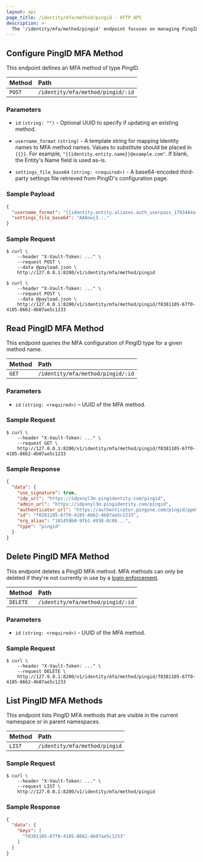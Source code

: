 ```yaml
---
layout: api
page_title: /identity/mfa/method/pingid - HTTP API
description: >-
  The '/identity/mfa/method/pingid' endpoint focuses on managing PingID MFA behaviors in Vault.
---
```


## Configure PingID MFA Method

This endpoint defines an MFA method of type PingID.

| Method | Path                              |
| :----- |:----------------------------------|
| `POST` | `/identity/mfa/method/pingid/:id` |

### Parameters

- `id` `(string: "")` - Optional UUID to specify if updating an existing method.

- `username_format` `(string)` - A template string for mapping Identity names to MFA method names. Values to substitute should be placed in `{{}}`. For example, `"{{identity.entity.name}}@example.com"`. If blank, the Entity's Name field is used as-is.

- `settings_file_base64` `(string: <required>)` - A base64-encoded third-party settings file retrieved from PingID's configuration page.

### Sample Payload

```json
{
  "username_format": "{{identity.entity.aliases.auth_userpass_1793464a.name}}",
  "settings_file_base64": "AA8owj3..."
}
```

### Sample Request

```shell-session
$ curl \
    --header "X-Vault-Token: ..." \
    --request POST \
    --data @payload.json \
    http://127.0.0.1:8200/v1/identity/mfa/method/pingid
```

```shell-session
$ curl \
    --header "X-Vault-Token: ..." \
    --request POST \
    --data @payload.json \
    http://127.0.0.1:8200/v1/identity/mfa/method/pingid/f8381105-67f0-4105-8662-4b07ae5c1233
```

## Read PingID MFA Method

This endpoint queries the MFA configuration of PingID type for a given method
name.

| Method | Path                              |
| :----- |:----------------------------------|
| `GET`  | `/identity/mfa/method/pingid/:id` |

### Parameters

- `id` `(string: <required>)` – UUID of the MFA method.

### Sample Request

```shell-session
$ curl \
    --header "X-Vault-Token: ..." \
    --request GET \
    http://127.0.0.1:8200/v1/identity/mfa/method/pingid/f8381105-67f0-4105-8662-4b07ae5c1233

```

### Sample Response

```json
{
  "data": {
    "use_signature": true,
    "idp_url": "https://idpxnyl3m.pingidentity.com/pingid",
    "admin_url": "https://idpxnyl3m.pingidentity.com/pingid",
    "authenticator_url": "https://authenticator.pingone.com/pingid/ppm",
    "id": "f8381105-67f0-4105-8662-4b07ae5c1233",
    "org_alias": "181459b0-9fb1-4938-8c86...",
    "type": "pingid"
  }
}
```

## Delete PingID MFA Method

This endpoint deletes a PingID MFA method. MFA methods can only be deleted if they're not currently in use
by a [login enforcement](/api/secret/identity/mfa/login-enforcement).

| Method   | Path                              |
| :------- |:----------------------------------|
| `DELETE` | `/identity/mfa/method/pingid/:id` |

### Parameters

- `id` `(string: <required>)` - UUID of the MFA method.

### Sample Request

```shell-session
$ curl \
    --header "X-Vault-Token: ..." \
    --request DELETE \
    http://127.0.0.1:8200/v1/identity/mfa/method/pingid/f8381105-67f0-4105-8662-4b07ae5c1233

```

## List PingID MFA Methods

This endpoint lists PingID MFA methods that are visible in the current namespace or in parent namespaces.

| Method | Path                          |
|:-------|:------------------------------|
| `LIST` | `/identity/mfa/method/pingid` |

### Sample Request

```shell-session
$ curl \
    --header "X-Vault-Token: ..." \
    --request LIST \
    http://127.0.0.1:8200/v1/identity/mfa/method/pingid

```

### Sample Response

```json
{
  "data": {
    "keys": [
      "f8381105-67f0-4105-8662-4b07ae5c1233"
    ]
  }
}
```
